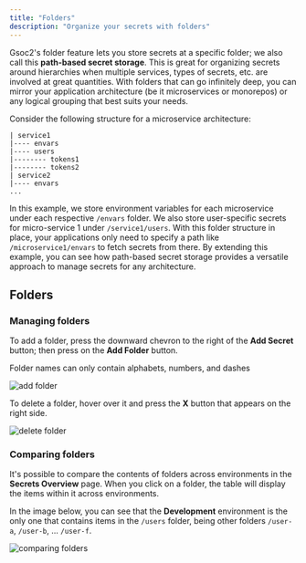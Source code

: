 ```yaml
---
title: "Folders"
description: "Organize your secrets with folders"
---
```


Gsoc2's folder feature lets you store secrets at a specific folder; we also call this **path-based secret storage**. 
This is great for organizing secrets around hierarchies when multiple services, types of secrets, etc. are involved at great quantities. 
With folders that can go infinitely deep, you can mirror your application architecture (be it microservices or monorepos) 
or any logical grouping that best suits your needs.

Consider the following structure for a microservice architecture:

```
| service1
|---- envars
|---- users
|-------- tokens1
|-------- tokens2
| service2
|---- envars
...
```

In this example, we store environment variables for each microservice under each respective `/envars` folder. 
We also store user-specific secrets for micro-service 1 under `/service1/users`. With this folder structure in place, your applications only need to specify a path like `/microservice1/envars` to fetch secrets from there.
By extending this example, you can see how path-based secret storage provides a versatile approach to manage secrets for any architecture.

## Folders

### Managing folders

To add a folder, press the downward chevron to the right of the **Add Secret** button; then press on the **Add Folder** button.

<Info>
  Folder names can only contain alphabets, numbers, and dashes
</Info>

![add folder](../../images/platform/folder/folders-add.png)

To delete a folder, hover over it and press the **X** button that appears on the right side.

![delete folder](../../images/platform/folder/folders-delete.png)

### Comparing folders

It's possible to compare the contents of folders across environments in the **Secrets Overview** page.
When you click on a folder, the table will display the items within it across environments.

In the image below, you can see that the **Development** environment is the only one that contains items 
in the `/users` folder, being other folders `/user-a`, `/user-b`, ... `/user-f`.

![comparing folders](../../images/platform/folder/folders-secrets-overview.png)